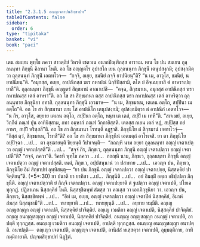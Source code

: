 ```yaml
---
title: "2.3.1.5 อญฺญเจตาปนสิกฺขาปท"
tableOfContents: false
sidebar:
  order: 6
type: "tipitaka"
basket: "vi"
book: "paci"
---
```



<DynamicBreadcrumb />

<Division number="753" book="paci">

<Paragraph number="2473" book="paci">
เตน สมเยน พุทฺโธ ภควา สาวตฺถิยํ วิหรติ เชตวเน อนาถปิณฺฑิกสฺส อาราเม. เตน โข ปน สมเยน ถุลฺลนนฺทา ภิกฺขุนี คิลานา โหติ. อถ โข อญฺญตโร อุปาสโก เยน ถุลฺลนนฺทา ภิกฺขุนี เตนุปสงฺกมิ; อุปสงฺกมิตฺวา ถุลฺลนนฺทํ ภิกฺขุนิํ เอตทโวจ—  “กจฺจิ, อเยฺย, ขมนียํ กจฺจิ ยาปนียนฺ”ติ? “น เม, อาวุโส, ขมนียํ, น ยาปนียนฺ”ติ. “อมุกสฺส, อเยฺย, อาปณิกสฺส ฆเร กหาปณํ นิกฺขิปิสฺสามิ, ตโต ยํ อิจฺเฉยฺยาสิ ตํ อาหราเปยฺยาสี”ติ. ถุลฺลนนฺทา ภิกฺขุนี อญฺญตรํ สิกฺขมานํ อาณาเปสิ—  “คจฺฉ, สิกฺขมาเน, อมุกสฺส อาปณิกสฺส ฆรา กหาปณสฺส เตลํ อาหรา”ติ. อถ โข สา สิกฺขมานา ตสฺส อาปณิกสฺส ฆรา กหาปณสฺส เตลํ อาหริตฺวา ถุลฺลนนฺทาย ภิกฺขุนิยา อทาสิ. ถุลฺลนนฺทา ภิกฺขุนี เอวมาห—  “น เม, สิกฺขมาเน, เตเลน อตฺโถ, สปฺปินา เม อตฺโถ”ติ. อถ โข สา สิกฺขมานา เยน โส อาปณิโก เตนุปสงฺกมิ; อุปสงฺกมิตฺวา ตํ อาปณิกํ เอตทโวจ—  “น กิร, อาวุโส, อยฺยาย เตเลน อตฺโถ, สปฺปินา อตฺโถ, หนฺท เต เตลํ, สปฺปิํ เม เทหี”ติ. “สเจ มยํ, อเยฺย, วิกฺกีตํ ภณฺฑํ ปุน อาทิยิสฺสาม, กทา อมฺหากํ ภณฺฑํ วิกฺกายิสฺสติ. เตลสฺส กเยน เตลํ หฏํ, สปฺปิสฺส กยํ อาหร, สปฺปิํ หริสฺสสี”ติ. อถ โข สา สิกฺขมานา โรทนฺตี อฏฺฐาสิ. ภิกฺขุนิโย ตํ สิกฺขมานํ เอตทโวจุํ—  “กิสฺส ตฺวํ, สิกฺขมาเน, โรทสี”ติ?
</Paragraph>

<Paragraph number="2474" book="paci">
อถ โข สา สิกฺขมานา ภิกฺขุนีนํ เอตมตฺถํ อาโรเจสิ. ยา ตา ภิกฺขุนิโย อปฺปิจฺฉา …เป…  ตา อุชฺฌายนฺติ ขิยฺยนฺติ วิปาเจนฺติ—  “กถญฺหิ นาม อยฺยา ถุลฺลนนฺทา อญฺญํ เจตาเปตฺวา อญฺญํ เจตาเปสฺสตี”ติ …เป…  “สจฺจํ กิร, ภิกฺขเว, ถุลฺลนนฺทา ภิกฺขุนี อญฺญํ เจตาเปตฺวา อญฺญํ เจตาเปตี”ติ? “สจฺจํ, ภควา”ติ. วิครหิ พุทฺโธ ภควา …เป…  กถญฺหิ นาม, ภิกฺขเว, ถุลฺลนนฺทา ภิกฺขุนี อญฺญํ เจตาเปตฺวา อญฺญํ เจตาเปสฺสติ. เนตํ, ภิกฺขเว, อปฺปสนฺนานํ วา ปสาทาย …เป…  เอวญฺจ ปน, ภิกฺขเว, ภิกฺขุนิโย อิมํ สิกฺขาปทํ อุทฺทิสนฺตุ—
</Paragraph>

</Division>
<Division number="754" book="paci">

<Paragraph number="2475" book="paci">
<Emphasis>“ยา ปน ภิกฺขุนี อญฺญํ เจตาเปตฺวา อญฺญํ เจตาเปยฺย, นิสฺสคฺคิยํ ปาจิตฺติยนฺ”</Emphasis>ติ. (*5*:<Emphasis>30</Emphasis>)
</Paragraph>

</Division>
<Division number="755" book="paci">

<Paragraph number="2476" book="paci">
<Emphasis>ยา ปนา</Emphasis>ติ ยา ยาทิสา …เป…  <Emphasis>ภิกฺขุนี</Emphasis>ติ …เป…  อยํ อิมสฺมิํ อตฺเถ อธิปฺเปตา ภิกฺขุนีติ.
</Paragraph>

<Paragraph number="2477" book="paci">
<Emphasis>อญฺญํ เจตาเปตฺวา</Emphasis>ติ ยํ กิญฺจิ เจตาเปตฺวา.
</Paragraph>

<Paragraph number="2478" book="paci">
<Emphasis>อญฺญํ เจตาเปยฺยา</Emphasis>ติ ตํ ฐเปตฺวา อญฺญํ เจตาเปติ, ปโยเค ทุกฺกฏํ. ปฏิลาเภน นิสฺสคฺคิยํ โหติ. นิสฺสชฺชิตพฺพํ สํฆสฺส วา คณสฺส วา เอกภิกฺขุนิยา วา. เอวญฺจ ปน, ภิกฺขเว, นิสฺสชฺชิตพฺพํ …เป…  “อิทํ เม, อเยฺย, อญฺญํ เจตาเปตฺวา อญฺญํ เจตาปิตํ นิสฺสคฺคิยํ, อิมาหํ สํฆสฺส นิสฺสชฺชามี”ติ …เป…  ทเทยฺยาติ …เป…  ทเทยฺยุนฺติ …เป…  อยฺยาย ทมฺมีติ.
</Paragraph>

</Division>
<Division number="756" book="paci">

<Paragraph number="2479" book="paci">
อญฺเญ อญฺญสญฺญา อญฺญํ เจตาเปติ, นิสฺสคฺคิยํ ปาจิตฺติยํ. อญฺเญ เวมติกา อญฺญํ เจตาเปติ, นิสฺสคฺคิยํ ปาจิตฺติยํ. อญฺเญ อนญฺญสญฺญา อญฺญํ เจตาเปติ, นิสฺสคฺคิยํ ปาจิตฺติยํ.
</Paragraph>

<Paragraph number="2480" book="paci">
อนญฺเญ อญฺญสญฺญา อนญฺญํ เจตาเปติ, อาปตฺติ ทุกฺกฏสฺส. อนญฺเญ เวมติกา อนญฺญํ เจตาเปติ, อาปตฺติ ทุกฺกฏสฺส. อนญฺเญ อนญฺญสญฺญา อนาปตฺติ.
</Paragraph>

</Division>
<Division number="757" book="paci">

<Paragraph number="2481" book="paci">
อนาปตฺติ—  ตญฺเญว เจตาเปติ, อญฺญญฺจ เจตาเปติ, อานิสํสํ ทเสฺสตฺวา เจตาเปติ, อุมฺมตฺติกาย, อาทิกมฺมิกายาติ.

</Paragraph>
</Division>

<Paragraph number="2482" type="center" book="paci">
ปญฺจมสิกฺขาปทํ นิฏฺฐิตํ.
</Paragraph>